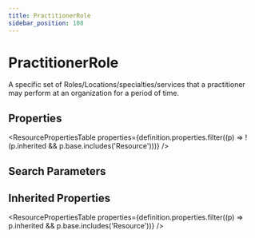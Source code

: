 ```yaml
---
title: PractitionerRole
sidebar_position: 108
---
```



# PractitionerRole

A specific set of Roles/Locations/specialties/services that a practitioner may perform at an organization for a period of time.

## Properties

<ResourcePropertiesTable properties={definition.properties.filter((p) => !(p.inherited && p.base.includes('Resource')))} />

## Search Parameters

<SearchParamsTable searchParams={definition.searchParameters} />

## Inherited Properties

<ResourcePropertiesTable properties={definition.properties.filter((p) => p.inherited && p.base.includes('Resource'))} />


